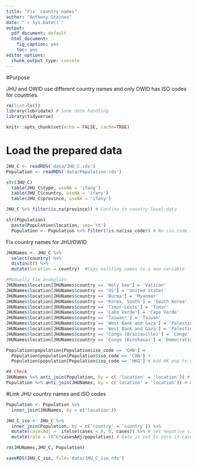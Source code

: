 ```yaml
---
title: "Fix  country names"
author: "Anthony Staines"
date: "`r Sys.Date()`"
output:
  pdf_document: default
  html_document: 
    fig_caption: yes
    toc: yes
editor_options:
  chunk_output_type: console
---
```


#Purpose

JHU and OWID use different country names and only OWID has ISO codes for countries.

```r
rm(list=ls())
library(lubridate) # Sane date handling
library(tidyverse)

knitr::opts_chunk$set(echo = FALSE, cache=TRUE)
```

# Load the prepared data

```r
JHU_C <- readRDS('data/JHU_C.rds')
Population <- readRDS('data/Population.rds')
```

```r
str(JHU_C)
  table(JHU_C$type, useNA = 'ifany')
  table(JHU_C$country, useNA = 'ifany')
  table(JHU_C$province, useNA = 'ifany')

JHU_C %>% filter(is.na(province)) # Confine to country level data

str(Population)
  paste(Population$location, sep='\t')
  Population <- Population %>% filter(!is.na(iso_code)) # No iso code for International

```

Fix country names for JHU/OWID

```r
JHUNames <- JHU_C %>%
  select(country) %>%
  distinct() %>%
  mutate(location = country)  #Copy existing names to a new variable

#Manually fix anomalies
JHUNames$location[JHUNames$country == 'Holy See'] = 'Vatican'
JHUNames$location[JHUNames$country == 'US'] = 'United States'
JHUNames$location[JHUNames$country == 'Burma'] = 'Myanmar'
JHUNames$location[JHUNames$country == 'Korea, South'] = 'South Korea'
JHUNames$location[JHUNames$country == 'Timor-Leste'] = 'Timor'
JHUNames$location[JHUNames$country == 'Cabo Verde'] = 'Cape Verde'
JHUNames$location[JHUNames$country == 'Taiwan*'] = 'Taiwan'
JHUNames$location[JHUNames$country == 'West Bank and Gaza'] = 'Palestine'
JHUNames$location[JHUNames$country == 'West Bank and Gaza'] = 'Palestine'
JHUNames$location[JHUNames$country == 'Congo (Brazzaville)'] = 'Congo'
JHUNames$location[JHUNames$country == 'Congo (Kinshasa)'] = 'Democratic Republic of Congo'

Population$population[Population$iso_code == 'CHN'] =
  Population$population[Population$iso_code == 'CHN'] +
  Population$population[Population$iso_code == 'HKG'] # Add HK pop to China

## Check
JHUNames %>% anti_join(Population, by = c( 'location' = 'location')) # Two ships
Population %>% anti_join(JHUNames, by = c('location' = 'location')) # HK and World
```


#Link JHU country names and ISO codes
```r
Population <- Population %>%
  inner_join(JHUNames, by = c('location'))

JHU_C_iso <- JHU_C %>%
  inner_join(Population, by = c('country' = 'country')) %>%
  mutate(casesAdj =  ifelse(cases < 0, 0, cases)) %>% # Set negative cases to 0
  mutate(rate = 10^6*casesAdj/population) # Rate is set to zero if case numbers under 0

rm(JHUNames,JHU_C, Population)
```

```r
saveRDS(JHU_C_iso, file='data/JHU_C_iso.rds')

```